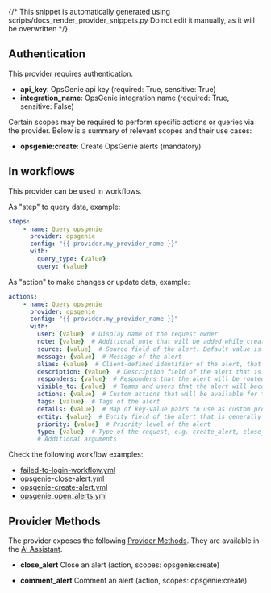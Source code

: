 {/* This snippet is automatically generated using scripts/docs_render_provider_snippets.py 
Do not edit it manually, as it will be overwritten */}

## Authentication
This provider requires authentication.
- **api_key**: OpsGenie api key (required: True, sensitive: True)
- **integration_name**: OpsGenie integration name (required: True, sensitive: False)

Certain scopes may be required to perform specific actions or queries via the provider. Below is a summary of relevant scopes and their use cases:
- **opsgenie:create**: Create OpsGenie alerts (mandatory) 



## In workflows

This provider can be used in workflows.


As "step" to query data, example:
```yaml
steps:
    - name: Query opsgenie
      provider: opsgenie
      config: "{{ provider.my_provider_name }}"
      with:
        query_type: {value}  
        query: {value}  
```


As "action" to make changes or update data, example:
```yaml
actions:
    - name: Query opsgenie
      provider: opsgenie
      config: "{{ provider.my_provider_name }}"
      with:
        user: {value}  # Display name of the request owner
        note: {value}  # Additional note that will be added while creating the alert
        source: {value}  # Source field of the alert. Default value is IP address of the incoming request
        message: {value}  # Message of the alert
        alias: {value}  # Client-defined identifier of the alert, that is also the key element of alert deduplication
        description: {value}  # Description field of the alert that is generally used to provide a detailed information
        responders: {value}  # Responders that the alert will be routed to send notifications
        visible_to: {value}  # Teams and users that the alert will become visible to without sending any notification
        actions: {value}  # Custom actions that will be available for the alert
        tags: {value}  # Tags of the alert
        details: {value}  # Map of key-value pairs to use as custom properties of the alert
        entity: {value}  # Entity field of the alert that is generally used to specify which domain alert is related to
        priority: {value}  # Priority level of the alert
        type: {value}  # Type of the request, e.g. create_alert, close_alert
        # Additional arguments
```




Check the following workflow examples:
- [failed-to-login-workflow.yml](https://github.com/keephq/keep/blob/main/examples/workflows/failed-to-login-workflow.yml)
- [opsgenie-close-alert.yml](https://github.com/keephq/keep/blob/main/examples/workflows/opsgenie-close-alert.yml)
- [opsgenie-create-alert.yml](https://github.com/keephq/keep/blob/main/examples/workflows/opsgenie-create-alert.yml)
- [opsgenie_open_alerts.yml](https://github.com/keephq/keep/blob/main/examples/workflows/opsgenie_open_alerts.yml)


## Provider Methods
The provider exposes the following [Provider Methods](/providers/provider-methods#via-ai-assistant). They are available in the [AI Assistant](/overview/ai-incident-assistant).

- **close_alert** Close an alert (action, scopes: opsgenie:create)

- **comment_alert** Comment an alert (action, scopes: opsgenie:create)

